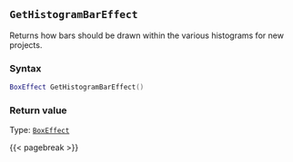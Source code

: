 ## `GetHistogramBarEffect`

Returns how bars should be drawn within the various histograms for new projects.

### Syntax {-}

``` .lua
BoxEffect GetHistogramBarEffect()
```


### Return value {-}

Type: [`BoxEffect`](#boxeffect)


{{< pagebreak >}}